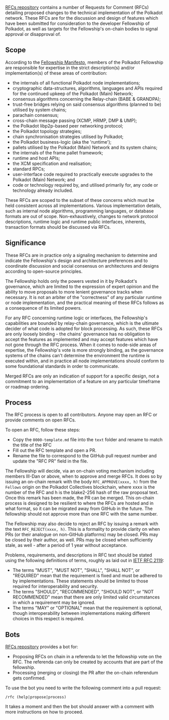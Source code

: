 [RFCs repository](https://github.com/polkadot-fellows/RFCs/) contains a number of Requests for Comment (RFCs) detailing proposed changes to the technical implementation of the Polkadot network. These RFCs are for the discussion and design of features which have been submitted for consideration to the developer Fellowship of Polkadot, as well as targets for the Fellowship's on-chain bodies to signal approval or disapproval of.

## Scope

According to the [Fellowship Manifesto](https://github.com/polkadot-fellows/manifesto/blob/0c3df46d76625980b8b48742cb86f4d8fa6dda8d/manifesto.pdf), members of the Polkadot Fellowship are responsible for expertise in the strict description(s) and/or implementation(s) of these areas of contribution:

- the internals of all functional Polkadot node implementations;
- cryptographic data-structures, algorithms, languages and APIs required for the continued upkeep of the Polkadot (Main) Network;
- consensus algorithms concerning the Relay-chain (BABE \& GRANDPA);
- trust-free bridges relying on said consensus algorithms (planned to be) utilised by system chains;
- parachain consensus;
- cross-chain message passing (XCMP, HRMP, DMP \& UMP);
- the Polkadot libp2p-based peer networking protocol;
- the Polkadot topology strategies;
- chain synchronisation strategies utilised by Polkadot;
- the Polkadot business-logic (aka the 'runtime');
- pallets utilised by the Polkadot (Main) Network and its system chains;
- the internals of the frame pallet framework;
- runtime and host APIs;
- the XCM specification and realisation;
- standard RPCs;
- user-interface code required to practically execute upgrades to the Polkadot (Main) Network; and
- code or technology required by, and utilised primarily for, any code or technology already included.

These RFCs are scoped to the subset of these concerns which must be held consistent across all implementations. Various implementation details, such as internal node algorithms, programming languages, or database formats are out of scope. Non-exhaustively, changes to network protocol descriptions, runtime logic and runtime public interfaces, inherents, transaction formats should be discussed via RFCs.

## Significance

These RFCs are in practice only a signaling mechanism to determine and indicate the Fellowship's design and architecture preferences and to coordinate discussion and social consensus on architectures and designs according to open-source principles.

The Fellowship holds only the powers vested in it by Polkadot's governance, which are limited to the expression of expert opinion and the ability to move proposals to more lenient governance tracks when necessary. It is not an arbiter of the "correctness" of any particular runtime or node implementation, and the practical meaning of these RFCs follows as a consequence of its limited powers.

For any RFC concerning runtime logic or interfaces, the Fellowship's capabilities are bounded by relay-chain governance, which is the ultimate decider of what code is adopted for block processing. As such, these RFCs are only loosely binding - the chains' governance has no obligation to accept the features as implemented and may accept features which have not gone through the RFC process. When it comes to node-side areas of expertise, the Fellowship's vote is more strongly binding, as the governance systems of the chains can't determine the environment the runtime is executed within, and in practice all node implementations should conform to some foundational standards in order to communicate.

Merged RFCs are only an indication of support for a specific design, not a commitment to an implementation of a feature on any particular timeframe or roadmap ordering.

## Process

The RFC process is open to all contributors. Anyone may open an RFC or provide comments on open RFCs.

To open an RFC, follow these steps:

- Copy the `0000-template.md` file into the `text` folder and rename to match the title of the RFC
- Fill out the RFC template and open a PR.
- Rename the file to correspond to the GitHub pull request number and update the "RFC PR" field in the file.

The Fellowship will decide, via an on-chain voting mechanism including members III-Dan or above, when to approve and merge RFCs. It does so by issuing an on-chain remark with the body `RFC_APPROVE(xxxx, h)` from the `Fellows` origin on the Polkadot Collectives blockchain, where xxxx is the number of the RFC and h is the blake2-256 hash of the raw proposal text. Once this remark has been made, the PR can be merged. This on-chain process is designed to be resilient to where the RFCs are hosted and in what format, so it can be migrated away from GitHub in the future. The fellowship should not approve more than one RFC with the same number.

The Fellowship may also decide to reject an RFC by issuing a remark with the text `RFC_REJECT(xxxx, h)`. This is a formality to provide clarity on when PRs (or their analogue on non-GitHub platforms) may be closed. PRs may be closed by their author, as well. PRs may be closed when sufficiently stale, as well - after a period of 1 year without acceptance.

Problems, requirements, and descriptions in RFC text should be stated using the following definitions of terms, roughly as laid out in [IETF RFC 2119](https://datatracker.ietf.org/doc/html/rfc2119):

- The terms "MUST", "MUST NOT", "SHALL", "SHALL NOT", or "REQUIRED" mean that the requirement is fixed and must be adhered to by implementations. These statements should be limited to those required for interoperability and security.
- The terms "SHOULD", "RECOMMENDED", "SHOULD NOT", or "NOT RECOMMENDED" mean that there are only limited valid circumstances in which a requirement may be ignored.
- The terms "MAY" or "OPTIONAL" mean that the requirement is optional, though interoperability between implementations making different choices in this respect is required.

## Bots

[RFCs repository](https://github.com/polkadot-fellows/RFCs/) provides a bot for:

- Proposing RFCs on chain in a referenda to let the fellowship vote on the RFC. The referenda can only be created by accounts that are part of the fellowship.
- Processing (merging or closing) the PR after the on-chain referendum gets confirmed.

To use the bot you need to write the following comment into a pull request:

```text
/rfc (help|propose|process)
```

It takes a moment and then the bot should answer with a comment with more instructions on how to proceed.

